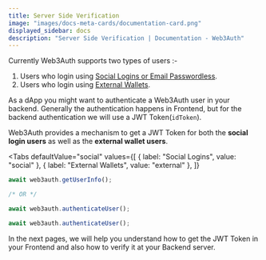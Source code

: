 ```yaml
---
title: Server Side Verification
image: "images/docs-meta-cards/documentation-card.png"
displayed_sidebar: docs
description: "Server Side Verification | Documentation - Web3Auth"
---
```



Currently Web3Auth supports two types of users :-

1. Users who login using [Social Logins or Email Passwordless](./social-login-users).
2. Users who login using [External Wallets](./external-wallets).

As a dApp you might want to authenticate a Web3Auth user in your backend. Generally the authentication happens in Frontend, but for the backend
authentication we will use a JWT Token(`idToken`).

Web3Auth provides a mechanism to get a JWT Token for both the **social login users** as well as the **external wallet users**.

<Tabs
  defaultValue="social"
  values={[
    { label: "Social Logins", value: "social" },
    { label: "External Wallets", value: "external" },
  ]}
>

<TabItem value="social">

```js
await web3auth.getUserInfo();

/* OR */

await web3auth.authenticateUser();
```

</TabItem>
<TabItem value="external">

```js
await web3auth.authenticateUser();
```

</TabItem>
</Tabs>

In the next pages, we will help you understand how to get the JWT Token in your Frontend and also how to verify it at your Backend server.
